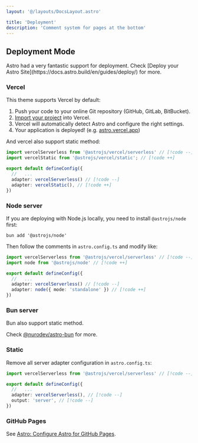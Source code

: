 ```yaml
---
layout: '@/layouts/DocsLayout.astro'

title: 'Deployment'
description: 'Comment system for pages at the bottom'
---
```



## Deployment Mode


<Aside type='tip'>
Astro had a very fantastic support for deployment. Check [Deploy your Astro Site](https://docs.astro.build/en/guides/deploy/) for more.
</Aside>

### Vercel

This theme supports Vercel by default:

<Steps>

1. Push your code to your online Git repository (GitHub, GitLab, BitBucket).
2. [Import your project](https://vercel.com/new) into Vercel.
3. Vercel will automatically detect Astro and configure the right settings.
4. Your application is deployed! (e.g. [astro.vercel.app](https://astro.vercel.app/))

</Steps>

And vercel also support static method:

```ts title="astro.config.mjs"
import vercelServerless from '@astrojs/vercel/serverless' // [!code --]
import vercelStatic from '@astrojs/vercel/static'; // [!code ++]

export default defineConfig({
  //   ...
  adapter: vercelServerless() // [!code --]
  adapter: vercelStatic(), // [!code ++]
})
```

### Node server

If you are deploying with Node.js locally, you need to install `@astrojs/node` first:

```shell
bun add '@astrojs/node'
```

Then follow the comments in `astro.config.ts` and modify like:

```ts title="astro.config.ts"
import vercelServerless from '@astrojs/vercel/serverless' // [!code --]
import node from '@astrojs/node' // [!code ++]

export default defineConfig({
  //   ...
  adapter: vercelServerless() // [!code --]
  adapter: node({ mode: 'standalone' }) // [!code ++]
})
```

### Bun server

Bun also support static method.

Check [@nurodev/astro-bun](https://www.npmjs.com/package/@nurodev/astro-bun) for more.

### Static

Remove all server adapter configuration in `astro.config.ts`:

```ts title="astro.config.ts"
import vercelServerless from '@astrojs/vercel/serverless' // [!code --]

export default defineConfig({
  //   ...
  adapter: vercelServerless(), // [!code --]
  output: 'server', // [!code --]
})
```

### GitHub Pages

See [Astro: Configure Astro for GitHub Pages](https://docs.astro.build/en/guides/deploy/github/).
